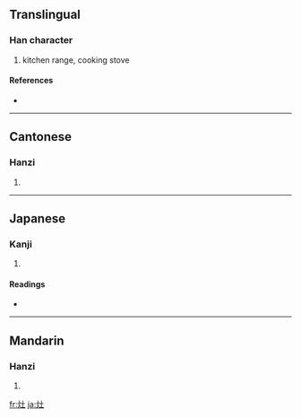 {{see|竈}}
==Translingual==

===Han character===
{{Han char|rn=86|rad=火|as=03|sn=7|four=3071<sub>7</sub>|canj=火土 (FG)}}

# kitchen range, cooking stove

====References====
* {{Han ref|kx=0666.090|dkj=18869|dj=1075.140|hdz=32189.040|uh=7076|ud=28790|bh=A85F|bd=43103}}

----

==Cantonese==

===Hanzi===
{{yue-hanzi|jyut=|y=jou3}}

# {{defn|Cantonese}}

----

==Japanese==

===Kanji===
{{ja-kanji|grade=|rs=火03}}

# {{defn|Japanese}}

====Readings====
* {{ja-readings|on=[[そう]] (sō)|kun=[[かま]] (kama), [[かまど]] (kamado), [[へつつい]] (hetsutsui)}}

----

==Mandarin==

===Hanzi===
{{cmn-hanzi|tra=竈|pin=[[yàng]] ([[yang4]]), [[zào]] ([[zao4]])|wg=yang<sup>4</sup>, tsao<sup>4</sup>}}

# {{defn|Mandarin}}

[[fr:灶]]
[[ja:灶]]
